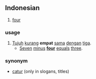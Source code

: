 ==Indonesian==

# [[four]]

===usage===
# [[tujuh|Tujuh]] [[kurang]] '''empat''' [[sama]] [[dengan]] [[tiga]].
#* [[seven|Seven]] [[minus]] '''[[four]]''' [[equal]]s [[three]].

===synonym===
* [[catur]] (only in slogans, titles)